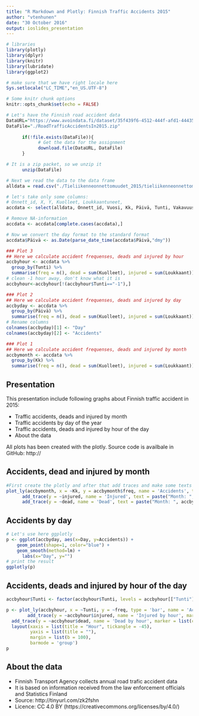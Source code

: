 ```yaml
---
title: "R Markdown and Plotly: Finnish Traffic Accidents 2015"
author: "vtenhunen"
date: "30 October 2016"
output: ioslides_presentation
---
```


```r
# libraries
library(plotly)
library(dplyr)
library(knitr)
library(lubridate)
library(ggplot2)

# make sure that we have right locale here
Sys.setlocale("LC_TIME","en_US.UTF-8")

# Some knitr chunk options
knitr::opts_chunk$set(echo = FALSE)
```

```r
# Let's have the Finnish road accident data
DataURL="https://www.avoindata.fi/dataset/35f439f6-4512-444f-afd1-444356cb9524/resource/df40544f-7967-4224-8f02-6e0543f2e623/download/Tieliikenneonnettomuudet2015.zip"
DataFile="./RoadTrafficAccidentsIn2015.zip"
      
      if(!file.exists(DataFile)){
            # Get the data for the assignment
            download.file(DataURL, DataFile)
      }

# It is a zip packet, so we unzip it
      unzip(DataFile)
```

```r

# Next we read the data to the data frame 
alldata = read.csv("./Tieliikenneonnettomuudet_2015/tieliikenneonnettomuudet_2015_onnettomuus.csv", na.strings="NA", sep = ";", header = TRUE, fileEncoding = "latin1")

# let's take only some columns:
# Onnett_id, X, Y, Kuolleet, Loukkaantuneet, 
accdata <- select(alldata, Onnett_id, Vuosi, Kk, Päivä, Tunti, Vakavuusko, X, Y, Kuolleet, Loukkaant)

# Remove NA-information
accdata <- accdata[complete.cases(accdata),]

# Now we convert the day format to the standard format 
accdata$Päivä <- as.Date(parse_date_time(accdata$Päivä,"dmy"))

### Plot 3
## Here we calculate accident frequenses, deads and injured by hour
accbyhour <- accdata %>%
  group_by(Tunti) %>%
  summarise(freq = n(), dead = sum(Kuolleet), injured = sum(Loukkaant)) 
# clean -1 hour away, don't know what it is
accbyhour<-accbyhour[!(accbyhour$Tunti=="-1"),]

### Plot 2
## Here we calculate accident frequenses, deads and injured by day
accbyday <- accdata %>%
  group_by(Päivä) %>%
  summarise(freq = n(), dead = sum(Kuolleet), injured = sum(Loukkaant)) 
# Rename columns
colnames(accbyday)[1] <- "Day"
colnames(accbyday)[2] <- "Accidents"

### Plot 1
## Here we calculate accident frequenses, deads and injured by month
accbymonth <- accdata %>%
  group_by(Kk) %>%
  summarise(freq = n(), dead = sum(Kuolleet), injured = sum(Loukkaant)) 

```


## Presentation

This presentation include following graphs about Finnish traffic accident in 2015:

- Traffic accidents, deads and injured by month
- Traffic accidents by day of the year
- Traffic accidents, deads and injured by hour of the day
- About the data

All plots has been created with the plotly. Source code is availbale in GitHub: http://

## Accidents, dead and injured by month

```r

#First create the plotly and after that add traces and make some texts
plot_ly(accbymonth, x = ~Kk, y = accbymonth$freq, name = 'Accidents', type = 'scatter', text = paste("Month: ", accbymonth$Kk, "/2015", "<br>Accidents: ", accbymonth$freq), mode = 'lines+markers') %>%
      add_trace(y = ~injured, name = 'Injured', text = paste("Month: ", accbymonth$Kk,"/2015", "<br>Injured: ", accbymonth$injured), mode = 'lines+markers') %>%
      add_trace(y = ~dead, name = 'Dead', text = paste("Month: ", accbymonth$Kk, "/2015", "<br>Dead: ", accbymonth$dead), mode = 'lines+markers')

```

## Accidents by day
```r

# Let's use here ggplotly
p <- ggplot(accbyday, aes(x=Day, y=Accidents)) +
    geom_point(shape=1, color="blue") + 
    geom_smooth(method=lm) + 
      labs(x="Day", y="")
# print the result
ggplotly(p)

```


## Accidents, deads and injured by hour of the day
```r

accbyhour$Tunti <- factor(accbyhour$Tunti, levels = accbyhour[["Tunti"]])

p <- plot_ly(accbyhour, x = ~Tunti, y = ~freq, type = 'bar', name = 'Accidents by hour of the day', marker = list(color = 'rgb(49,130,189)')) %>%
        add_trace(y = ~accbyhour$injured, name = 'Injured by hour', marker = list(color = 'rgb(139,49,204)')) %>%
  add_trace(y = ~accbyhour$dead, name = 'Dead by hour', marker = list(color = 'rgb(255,0,0)')) %>%
  layout(xaxis = list(title = "Hour", tickangle = -45),
         yaxis = list(title = ""),
         margin = list(b = 100),
         barmode = 'group')
p
```

## About the data

- Finnish Transport Agency collects annual road trafic accident data
- It is based on information received from the law enforcement officials and Statistics Finland
- Source: http://tinyurl.com/zk2fshn
- Licence: CC 4.0 BY (https://creativecommons.org/licenses/by/4.0/)

